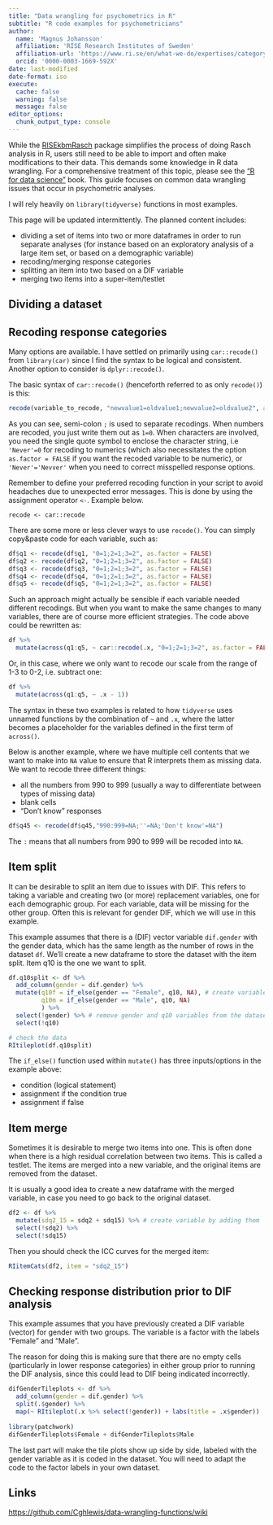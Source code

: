 ---
title: "Data wrangling for psychometrics in R"
subtitle: "R code examples for psychometricians"
author: 
  name: 'Magnus Johansson'
  affiliation: 'RISE Research Institutes of Sweden'
  affiliation-url: 'https://www.ri.se/en/what-we-do/expertises/category-based-measurements'
  orcid: '0000-0003-1669-592X'
date: last-modified
date-format: iso
execute: 
  cache: false
  warning: false
  message: false
editor_options: 
  chunk_output_type: console
---

While the [RISEkbmRasch](https://github.com/pgmj/RISEkbmRasch) package simplifies the process of doing Rasch analysis in R, users still need to be able to import and often make modifications to their data. This demands some knowledge in R data wrangling. For a comprehensive treatment of this topic, please see the ["R for data science"](https://r4ds.had.co.nz/) book. This guide focuses on common data wrangling issues that occur in psychometric analyses.

I will rely heavily on `library(tidyverse)` functions in most examples.

This page will be updated intermittently. The planned content includes:

- dividing a set of items into two or more dataframes in order to run separate analyses (for instance based on an exploratory analysis of a large item set, or based on a demographic variable)
- recoding/merging response categories
- splitting an item into two based on a DIF variable
- merging two items into a super-item/testlet

## Dividing a dataset

## Recoding response categories

Many options are available. I have settled on primarily using `car::recode()` from `library(car)` since I find the syntax to be logical and consistent. Another option to consider is `dplyr::recode()`.

The basic syntax of `car::recode()` (henceforth referred to as only `recode()`) is this:

``` r
recode(variable_to_recode, "newvalue1=oldvalue1;newvalue2=oldvalue2", as.factor = FALSE/TRUE)
```

As you can see, semi-colon `;` is used to separate recodings. When numbers are recoded, you just write them out as `1=0`. When characters are involved, you need the single quote symbol to enclose the character string, i.e `'Never'=0` for recoding to numerics (which also necessitates the option `as.factor = FALSE` if you want the recoded variable to be numeric), or `'Never'='Nevver'` when you need to correct misspelled response options.

::: {.callout-tip}
Remember to define your preferred recoding function in your script to avoid headaches due to unexpected error messages. This is done by using the assignment operator `<-`. Example below.

`recode <- car::recode`
:::

There are some more or less clever ways to use `recode()`. You can simply copy&paste code for each variable, such as:

``` r
df$q1 <- recode(df$q1, "0=1;2=1;3=2", as.factor = FALSE)
df$q2 <- recode(df$q2, "0=1;2=1;3=2", as.factor = FALSE)
df$q3 <- recode(df$q3, "0=1;2=1;3=2", as.factor = FALSE)
df$q4 <- recode(df$q4, "0=1;2=1;3=2", as.factor = FALSE)
df$q5 <- recode(df$q5, "0=1;2=1;3=2", as.factor = FALSE)
```

Such an approach might actually be sensible if each variable needed different recodings. But when you want to make the same changes to many variables, there are of course more efficient strategies. The code above could be rewritten as:

``` r
df %>% 
  mutate(across(q1:q5, ~ car::recode(.x, "0=1;2=1;3=2", as.factor = FALSE)))
```

Or, in this case, where we only want to recode our scale from the range of 1-3 to 0-2, i.e. subtract one:

``` r
df %>% 
  mutate(across(q1:q5, ~ .x - 1))
```

The syntax in these two examples is related to how `tidyverse` uses unnamed functions by the combination of `~` and `.x`, where the latter becomes a placeholder for the variables defined in the first term of `across()`.


Below is another example, where we have multiple cell contents that we want to make into `NA` value to ensure that R interprets them as missing data. We want to recode three different things:

- all the numbers from 990 to 999 (usually a way to differentiate between types of missing data)
- blank cells
- "Don't know" responses

``` r
df$q45 <- recode(df$q45,"990:999=NA;''=NA;'Don't know'=NA")
```

The `:` means that all numbers from 990 to 999 will be recoded into `NA`.

## Item split

It can be desirable to split an item due to issues with DIF. This refers to taking a variable and creating two (or more) replacement variables, one for each demographic group. For each variable, data will be missing for the other group. Often this is relevant for gender DIF, which we will use in this example.

This example assumes that there is a (DIF) vector variable `dif.gender` with the gender data, which has the same length as the number of rows in the dataset `df`. We'll create a new dataframe to store the dataset with the item split. Item q10 is the one we want to split.

``` r
df.q10split <- df %>% 
  add_column(gender = dif.gender) %>% 
  mutate(q10f = if_else(gender == "Female", q10, NA), # create variable q10f when gender is "Female"
         q10m = if_else(gender == "Male", q10, NA)
         ) %>% 
  select(!gender) %>% # remove gender and q10 variables from the dataset
  select(!q10)

# check the data
RItileplot(df.q10split)
```

The `if_else()` function used within `mutate()` has three inputs/options in the example above:

- condition (logical statement)
- assignment if the condition true
- assignment if false

## Item merge

Sometimes it is desirable to merge two items into one. This is often done when there is a high residual correlation between two items. This is called a testlet. The items are merged into a new variable, and the original items are removed from the dataset.

It is usually a good idea to create a new dataframe with the merged variable, in case you need to go back to the original dataset.

``` r
df2 <- df %>% 
  mutate(sdq2_15 = sdq2 + sdq15) %>% # create variable by adding them
  select(!sdq2) %>% 
  select(!sdq15)
```

Then you should check the ICC curves for the merged item:

``` r
RIitemCats(df2, item = "sdq2_15")
```

## Checking response distribution prior to DIF analysis

This example assumes that you have previously created a DIF variable (vector) for gender with two groups. The variable is a factor with the labels "Female" and "Male".

The reason for doing this is making sure that there are no empty cells (particularly in lower response categories) in either group prior to running the DIF analysis, since this could lead to DIF being indicated incorrectly.

``` r
difGenderTileplots <- df %>% 
  add_column(gender = dif.gender) %>% 
  split(.$gender) %>%
  map(~ RItileplot(.x %>% select(!gender)) + labs(title = .x$gender))
  
library(patchwork)
difGenderTileplots$Female + difGenderTileplots$Male
```
The last part will make the tile plots show up side by side, labeled with the gender variable as it is coded in the dataset. You will need to adapt the code to the factor labels in your own dataset.

## Links

<https://github.com/Cghlewis/data-wrangling-functions/wiki>